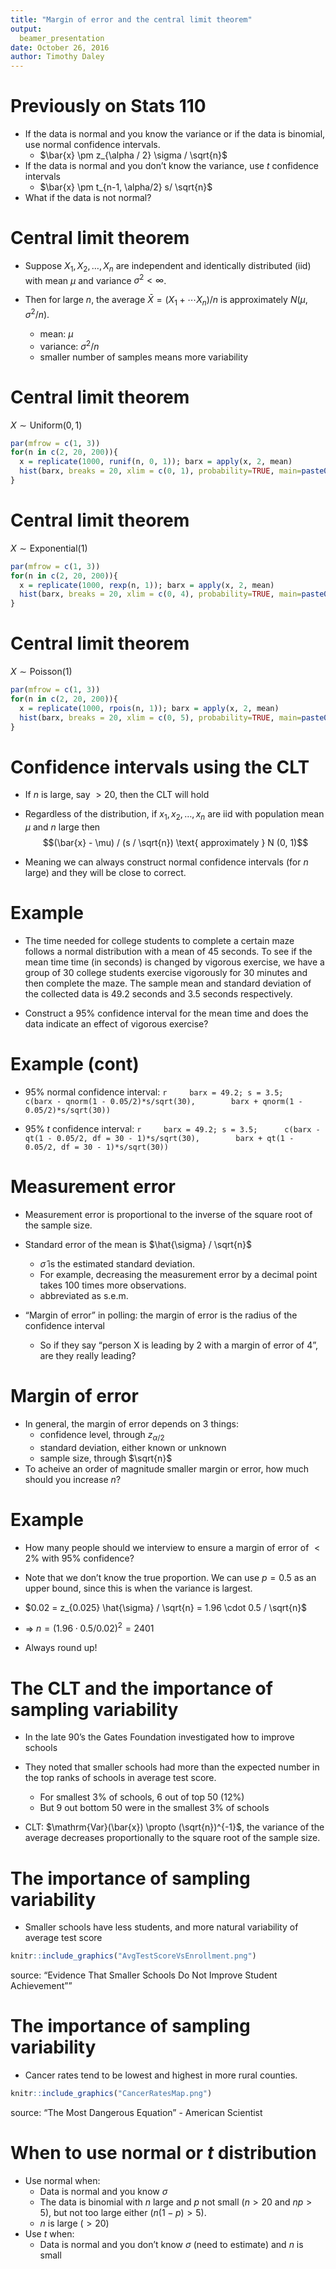 ```yaml
---
title: "Margin of error and the central limit theorem"
output:
  beamer_presentation 
date: October 26, 2016
author: Timothy Daley
---
```


# Previously on Stats 110

- If the data is normal and you know the variance or if the data is binomial, use normal confidence intervals.
    - $\bar{x} \pm z_{\alpha / 2} \sigma / \sqrt{n}$
    
- If the data is normal and you don't know the variance, use $t$ confidence intervals
    - $\bar{x} \pm t_{n-1, \alpha/2} s/ \sqrt{n}$
    
- What if the data is not normal?

# Central limit theorem

- Suppose $X_{1}, X_{2}, \ldots, X_{n}$ are independent and identically distributed (iid) with mean $\mu$ and variance $\sigma^{2} < \infty$.

- Then for large $n$, the average $\bar{X} = (X_{1} + \cdots X_{n})/ n$ is approximately $N(\mu, \sigma^{2}/n)$.
    - mean: $\mu$
    - variance: $\sigma^{2}/ n$
    - smaller number of samples means more variability
    
# Central limit theorem

$X \sim \text{Uniform}(0, 1)$

```r
par(mfrow = c(1, 3))
for(n in c(2, 20, 200)){
  x = replicate(1000, runif(n, 0, 1)); barx = apply(x, 2, mean)
  hist(barx, breaks = 20, xlim = c(0, 1), probability=TRUE, main=paste0("n = ", n))
}
```

# Central limit theorem

$X \sim \text{Exponential}(1)$

```r
par(mfrow = c(1, 3))
for(n in c(2, 20, 200)){
  x = replicate(1000, rexp(n, 1)); barx = apply(x, 2, mean)
  hist(barx, breaks = 20, xlim = c(0, 4), probability=TRUE, main=paste0("n = ", n))
}
```

# Central limit theorem

$X \sim \text{Poisson}(1)$

```r
par(mfrow = c(1, 3))
for(n in c(2, 20, 200)){
  x = replicate(1000, rpois(n, 1)); barx = apply(x, 2, mean)
  hist(barx, breaks = 20, xlim = c(0, 5), probability=TRUE, main=paste0("n = ", n))
}
```

# Confidence intervals using the CLT

- If $n$ is large, say $>  20$, then the CLT will hold

- Regardless of the distribution, if $x_{1}, x_{2}, \ldots, x_{n}$ are iid with population mean $\mu$ and $n$ large then $$(\bar{x} - \mu) / (s / \sqrt{n}) \text{ approximately } N (0, 1)$$

- Meaning we can always construct normal confidence intervals (for $n$ large) and they will be close to correct.

# Example

- The time needed for college students to complete a certain maze follows a normal distribution with a mean of 45 seconds. To see if the mean time time  (in seconds) is changed by vigorous exercise, we have a group of 30 college students exercise vigorously for 30 minutes and then complete the maze. The sample mean and standard deviation of the collected data is 49.2 seconds and 3.5 seconds respectively.  

- Construct a $95 \%$ confidence interval for the mean time and does the data indicate an effect of vigorous exercise?

# Example (cont)

-  $95 \%$ normal confidence interval:
    ```r
    barx = 49.2; s = 3.5; 
    c(barx - qnorm(1 - 0.05/2)*s/sqrt(30), 
      barx + qnorm(1 - 0.05/2)*s/sqrt(30))
    ```
    
-  $95 \%$ $t$ confidence interval:
    ```r
    barx = 49.2; s = 3.5; 
    c(barx - qt(1 - 0.05/2, df = 30 - 1)*s/sqrt(30), 
      barx + qt(1 - 0.05/2, df = 30 - 1)*s/sqrt(30))
    ```

# Measurement error

- Measurement error is proportional to the inverse of the square root of the sample size.

- Standard error of the mean is $\hat{\sigma} / \sqrt{n}$
    - $\hat{\sigma}$ is the estimated standard deviation.
    - For example, decreasing the measurement error by a decimal point takes 100 times more observations.
    - abbreviated as s.e.m.
    
- "Margin of error" in polling: the margin of error is the radius of the confidence interval
    - So if they say "person X is leading by 2 with a margin of error of 4", are they really leading?
    
# Margin of error

- In general, the margin of error depends on 3 things:
    - confidence level, through $z_{\alpha/2}$
    - standard deviation, either known or unknown
    - sample size, through $\sqrt{n}$
    
- To acheive an order of magnitude smaller margin or error, how much should you increase $n$?
    
# Example 

- How many people should we interview to ensure a margin of error of $< 2 \%$ with $95 \%$ confidence?

- Note that we don't know the true proportion.  We can use $p = 0.5$ as an upper bound, since this is when the variance is largest.

- $0.02 = z_{0.025} \hat{\sigma} / \sqrt{n} = 1.96 \cdot 0.5 / \sqrt{n}$

- $\Rightarrow$ $n = (1.96 \cdot 0.5 / 0.02)^{2} = 2401$

- Always round up!
    
# The CLT and the importance of sampling variability

- In the late 90's the Gates Foundation investigated how to improve schools

- They noted that smaller schools had more than the expected number in the top ranks of schools in average test score.
    - For smallest $3 \%$ of schools, 6 out of top 50 ($12 \%$) 
    - But 9 out bottom 50 were in the smallest $3 \%$ of schools
    
- CLT: $\mathrm{Var}(\bar{x}) \propto (\sqrt{n})^{-1}$, the variance of the average decreases proportionally to the square root of the sample size.
    
# The importance of sampling variability

- Smaller schools have less students, and more natural variability of average test score

```r
knitr::include_graphics("AvgTestScoreVsEnrollment.png")
```
source: "Evidence That Smaller Schools Do Not Improve Student Achievement""

# The importance of sampling variability

- Cancer rates tend to be lowest and highest in more rural counties.

```r
knitr::include_graphics("CancerRatesMap.png")
```
source: "The Most Dangerous Equation" - American Scientist



# When to use normal or $t$ distribution

- Use normal when:
    - Data is normal and you know $\sigma$
    - The data is binomial with $n$ large and $p$ not small ($n > 20$ and $np > 5$), but not too large either ($n(1- p) > 5$).
    - $n$ is large ($> 20$)
    
- Use $t$ when:
    - Data is normal and you don't know $\sigma$ (need to estimate) and $n$ is small






